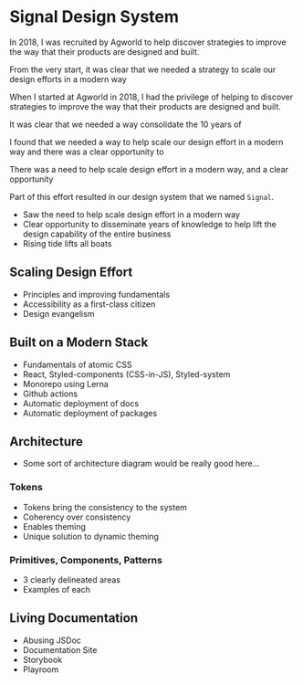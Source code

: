 
<Meta
  description="Signal Design System"
  url="https://phobon.io"
  image="https://phobon.io/static/phbn.webp"
/>

# Signal Design System

In 2018, I was recruited by Agworld to help discover strategies to improve the way that their products are designed and built.

From the very start, it was clear that we needed a strategy to scale our design efforts in a modern way

When I started at Agworld in 2018, I had the privilege of helping to discover strategies to improve the way that their products are designed and built.

It was clear that we needed a way consolidate the 10 years of

I found that we needed a way to help scale our design effort in a modern way and there was a clear opportunity to

There was a need to help scale design effort in a modern way, and a clear opportunity

Part of this effort resulted in our design system that we named `Signal`.

- Saw the need to help scale design effort in a modern way
- Clear opportunity to disseminate years of knowledge to help lift the design capability of the entire business
- Rising tide lifts all boats

## Scaling Design Effort

- Principles and improving fundamentals
- Accessibility as a first-class citizen
- Design evangelism

## Built on a Modern Stack

- Fundamentals of atomic CSS
- React, Styled-components (CSS-in-JS), Styled-system
- Monorepo using Lerna
- Github actions
- Automatic deployment of docs
- Automatic deployment of packages

## Architecture

- Some sort of architecture diagram would be really good here...

### Tokens

- Tokens bring the consistency to the system
- Coherency over consistency
- Enables theming
- Unique solution to dynamic theming

### Primitives, Components, Patterns

- 3 clearly delineated areas
- Examples of each

## Living Documentation

- Abusing JSDoc
- Documentation Site
- Storybook
- Playroom
